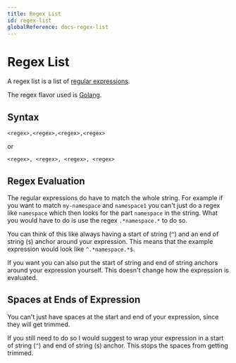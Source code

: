 ```yaml
---
title: Regex List
id: regex-list
globalReference: docs-regex-list
---
```


# Regex List

A regex list is a list of [regular expressions](https://en.wikipedia.org/wiki/Regular_expression).

The regex flavor used is [Golang](https://pkg.go.dev/regexp/syntax#hdr-Syntax).

## Syntax

```text
<regex>,<regex>,<regex>,<regex>
```

or

```text
<regex>, <regex>, <regex>, <regex>
```

## Regex Evaluation

The regular expressions do have to match the whole string.
For example if you want to match `my-namespace` and `namespace1`
you can't just do a regex like `namespace` which then looks for the part `namespace` in the string.
What you would have to do is use the regex `.*namespace.*` to do so.

You can think of this like always having a start of string (`^`) and an end of string (`$`) anchor around your expression.
This means that the example expression would look like `^.*namespace.*$`.

If you want you can also put the start of string and end of string anchors around your expression yourself.
This doesn't change how the expression is evaluated.

## Spaces at Ends of Expression

You can't just have spaces at the start and end of your expression, since they will get trimmed.

If you still need to do so I would suggest to wrap your expression in a start of string (`^`) and end of string (`$`) anchor.
This stops the spaces from getting trimmed.
